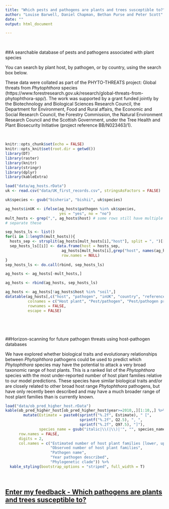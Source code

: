 ```yaml
---
title: "Which pests and pathogens are plants and trees susceptible to?"
author: "Louise Barwell, Daniel Chapman, Bethan Purse and Peter Scott"
date: ""
output: html_document

---
```

<style type="text/css">
.main-container {
  max-width: 1800px;
  margin-left: auto;
  margin-right: auto;
}
</style>
<br>

##A searchable database of pests and pathogens associated with plant species

You can search by plant host, by pathogen, or by country, using the search box below. 

These data were collated as part of the PHYTO-THREATS project: Global threats from *Phytophthora* species (https://www.forestresearch.gov.uk/research/global-threats-from-phytophthora-spp/). The work was supported by a grant funded jointly by the Biotechnology and Biological Sciences Research Council, the Department for Environment, Food and Rural affairs, the Economic and Social Research Council, the Forestry Commission, the Natural Environment Research Council and the Scottish Government, under the Tree Health and Plant Biosecurity Initiative (project reference BB/N023463/1).  
  

<br>

```r
knitr::opts_chunk$set(echo = FALSE)
knitr::opts_knit$set(root.dir = getwd())
library(DT)
library(raster)
library(knitr)
library(stringr)
library(dplyr)
library(kableExtra)
```
```r

load("data/ag_hosts.rData")
uk <- read.csv("data/UK_first_records.csv", stringsAsFactors = FALSE)

uk$species <- gsub("bisheria", "bishii", uk$species)


```

  
```r

ag_hosts$inUK <- ifelse(ag_hosts$pathogen %in% uk$species,
                        yes = "yes", no = "no") 
mult_hosts <- grep(",", ag_hosts$host) # some rows still have multiple hosts
# separate these

sep_hosts_ls <- list()
for(i in 1:length(mult_hosts)){
  hosts_sep <- strsplit(ag_hosts[mult_hosts[i],"host"], split = ", ")[[1]]
  sep_hosts_ls[[i]] <- data.frame(host = hosts_sep,
                         ag_hosts[mult_hosts[i],grep("host", names(ag_hosts), invert = TRUE , value = TRUE)],
                         row.names = NULL)
}
sep_hosts_ls <- do.call(rbind, sep_hosts_ls)

ag_hosts <- ag_hosts[-mult_hosts,]

ag_hosts <- rbind(ag_hosts, sep_hosts_ls)

ag_hosts <- ag_hosts[!ag_hosts$host %in% "soil",]
datatable(ag_hosts[,c("host", "pathogen", "inUK", "country", "reference")],
          colnames = c("Host plant", "Pest/pathogen", "Pest/pathogen present in UK", "Source distribution", "Data source"),
          rownames = FALSE, 
          escape = FALSE)




```
<br>

##Horizon-scanning for future pathogen threats using host-pathogen databases

We have explored whether biological traits and evolutionary relationships between *Phytophthora* pathogens could be used to predict which *Phytophthora* species may have the potential to attack a very broad taxonomic range of host plants. This is a ranked list of the *Phytophthora* species with the most under-reported number of host plant families relative to our model predictions. These species have similar biological traits and/or are closely related to other broad host range *Phytophthora* pathogens, but have only recently been described and may have a much broader range of host plant families than is currently known.  


```r

load("data/ob_pred_higher_host.rData")
kable(ob_pred_higher_host[ob_pred_higher_host$year>=2010,,][1:10,,] %>% 
        mutate(Estimate = paste0(sprintf("%.2f", Estimate), " [", 
                                 sprintf("%.2f", Q2.5), ", ", 
                                 sprintf("%.2f", Q97.5), "]"),
               species_name = gsub("italic|\\(|\\)|'", "", species_name)) %>% dplyr::select(c(1,4,6:8)), 
      row.names = FALSE, 
      digits = 2,
      col.names = c("Estimated number of host plant families [lower, upper 95% credible intervals]",
                    "Observed number of host plant families",
                    "Pathogen name",
                    "Year pathogen described",
                    "Phylogenetic clade")) %>%
  kable_styling(bootstrap_options = "striped", full_width = T)

```
<br>

## [Enter my feedback - Which pathogens are plants and trees susceptible to?](<https://forms.gle/1WN1onpo8EbfT5Fq5>)